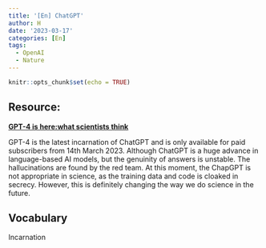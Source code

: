 ```yaml
---
title: '[En] ChatGPT'
author: H
date: '2023-03-17'
categories: [En]
tags:
  - OpenAI
  - Nature
---
```


```r
knitr::opts_chunk$set(echo = TRUE)
```

## Resource:
[**GPT-4 is here:what scientists think**](https://www.nature.com/articles/d41586-023-00816-5)


GPT-4 is the latest incarnation of ChatGPT and is only available for paid subscribers from 14th March 2023. Although ChatGPT is a huge advance in language-based AI models, but the genuinity of answers is unstable. The hallucinations are found by the red team. At this moment, the ChapGPT is not appropriate in science, as the training data and code is cloaked in secrecy. However, this is definitely changing the way we do science in the future. 

## Vocabulary 
Incarnation




